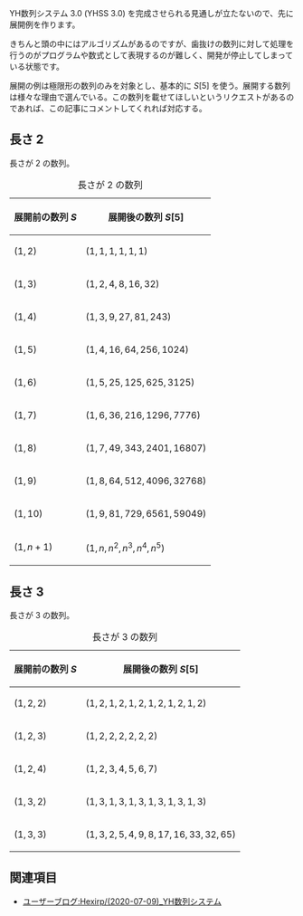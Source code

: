 YH数列システム 3.0 (YHSS 3.0) を完成させられる見通しが立たないので、先に展開例を作ります。

きちんと頭の中にはアルゴリズムがあるのですが、歯抜けの数列に対して処理を行うのがプログラムや数式として表現するのが難しく、開発が停止してしまっている状態です。

展開の例は極限形の数列のみを対象とし、基本的に \( S [ 5 ] \) を使う。展開する数列は様々な理由で選んでいる。この数列を載せてほしいというリクエストがあるのであれば、この記事にコメントしてくれれば対応する。

== 長さ 2 ==

長さが \( 2 \) の数列。

{| class="wikitable"
|+ 長さが \( 2 \) の数列
|-
! 展開前の数列 \( S \)
! 展開後の数列 \( S [ 5 ] \)
|-
| \( ( 1, 2 ) \)
| \( ( 1, 1, 1, 1, 1, 1 ) \)
|-
| \( ( 1, 3 ) \)
| \( ( 1, 2, 4, 8, 16, 32 ) \)
|-
| \( ( 1, 4 ) \)
| \( ( 1, 3, 9, 27, 81, 243 ) \)
|-
| \( ( 1, 5 ) \)
| \( ( 1, 4, 16, 64, 256, 1024 ) \)
|-
| \( ( 1, 6 ) \)
| \( ( 1, 5, 25, 125, 625, 3125 ) \)
|-
| \( ( 1, 7 ) \)
| \( ( 1, 6, 36, 216, 1296, 7776 ) \)
|-
| \( ( 1, 8 ) \)
| \( ( 1, 7, 49, 343, 2401, 16807 ) \)
|-
| \( ( 1, 9 ) \)
| \( ( 1, 8, 64, 512, 4096, 32768 ) \)
|-
| \( ( 1, 10 ) \)
| \( ( 1, 9, 81, 729, 6561, 59049 ) \)
|-
| \( ( 1, n + 1 ) \)
| \( ( 1, n, n ^ 2, n ^ 3, n ^ 4, n ^ 5 ) \)
|}

== 長さ 3 ==

長さが \( 3 \) の数列。

{| class="wikitable"
|+ 長さが \( 3 \) の数列
|-
! 展開前の数列 \( S \)
! 展開後の数列 \( S [ 5 ] \)
|-
| \( ( 1, 2, 2 ) \)
| \( ( 1, 2, 1, 2, 1, 2, 1, 2, 1, 2, 1, 2 ) \)
|-
| \( ( 1, 2, 3 ) \)
| \( ( 1, 2, 2, 2, 2, 2, 2 ) \)
|-
| \( ( 1, 2, 4 ) \)
| \( ( 1, 2, 3, 4, 5, 6, 7 ) \)
|-
| \( ( 1, 3, 2 ) \)
| \( ( 1, 3, 1, 3, 1, 3, 1, 3, 1, 3, 1, 3 ) \)
|-
| \( ( 1, 3, 3 ) \)
| \( ( 1, 3, 2, 5, 4, 9, 8, 17, 16, 33, 32, 65 ) \)
|}

== 関連項目 ==

* [[ユーザーブログ:Hexirp/(2020-07-09)_YH数列システム]]
